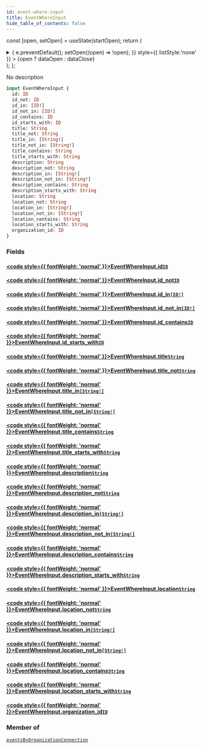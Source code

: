 ```yaml
---
id: event-where-input
title: EventWhereInput
hide_table_of_contents: false
---
```






const [open, setOpen] = useState(startOpen);
return (
<details {...(open ? { open: true } : {})} className="details" style={{ border:'none', boxShadow:'none', background:'var(--ifm-background-color)' }}>
<summary
onClick={(e) => {
e.preventDefault();
setOpen((open) => !open);
}}
style={{ listStyle:'none' }} >
{open ? dataOpen : dataClose}
</summary>
{open && children}
</details>
);
};

No description

```graphql
input EventWhereInput {
  id: ID
  id_not: ID
  id_in: [ID!]
  id_not_in: [ID!]
  id_contains: ID
  id_starts_with: ID
  title: String
  title_not: String
  title_in: [String!]
  title_not_in: [String!]
  title_contains: String
  title_starts_with: String
  description: String
  description_not: String
  description_in: [String!]
  description_not_in: [String!]
  description_contains: String
  description_starts_with: String
  location: String
  location_not: String
  location_in: [String!]
  location_not_in: [String!]
  location_contains: String
  location_starts_with: String
  organization_id: ID
}
```

### Fields

#### [<code style={{ fontWeight: 'normal' }}>EventWhereInput.<b>id</b></code>](#)<Bullet />[`ID`](../../../docs/schema/scalars/id) <Badge class="secondary" text="scalar"/>

>

#### [<code style={{ fontWeight: 'normal' }}>EventWhereInput.<b>id_not</b></code>](#)<Bullet />[`ID`](../../../docs/schema/scalars/id) <Badge class="secondary" text="scalar"/>

>

#### [<code style={{ fontWeight: 'normal' }}>EventWhereInput.<b>id_in</b></code>](#)<Bullet />[`[ID!]`](../../../docs/schema/scalars/id) <Badge class="secondary" text="list"/> <Badge class="secondary" text="scalar"/>

>

#### [<code style={{ fontWeight: 'normal' }}>EventWhereInput.<b>id_not_in</b></code>](#)<Bullet />[`[ID!]`](../../../docs/schema/scalars/id) <Badge class="secondary" text="list"/> <Badge class="secondary" text="scalar"/>

>

#### [<code style={{ fontWeight: 'normal' }}>EventWhereInput.<b>id_contains</b></code>](#)<Bullet />[`ID`](../../../docs/schema/scalars/id) <Badge class="secondary" text="scalar"/>

>

#### [<code style={{ fontWeight: 'normal' }}>EventWhereInput.<b>id_starts_with</b></code>](#)<Bullet />[`ID`](../../../docs/schema/scalars/id) <Badge class="secondary" text="scalar"/>

>

#### [<code style={{ fontWeight: 'normal' }}>EventWhereInput.<b>title</b></code>](#)<Bullet />[`String`](../../../docs/schema/scalars/string) <Badge class="secondary" text="scalar"/>

>

#### [<code style={{ fontWeight: 'normal' }}>EventWhereInput.<b>title_not</b></code>](#)<Bullet />[`String`](../../../docs/schema/scalars/string) <Badge class="secondary" text="scalar"/>

>

#### [<code style={{ fontWeight: 'normal' }}>EventWhereInput.<b>title_in</b></code>](#)<Bullet />[`[String!]`](../../../docs/schema/scalars/string) <Badge class="secondary" text="list"/> <Badge class="secondary" text="scalar"/>

>

#### [<code style={{ fontWeight: 'normal' }}>EventWhereInput.<b>title_not_in</b></code>](#)<Bullet />[`[String!]`](../../../docs/schema/scalars/string) <Badge class="secondary" text="list"/> <Badge class="secondary" text="scalar"/>

>

#### [<code style={{ fontWeight: 'normal' }}>EventWhereInput.<b>title_contains</b></code>](#)<Bullet />[`String`](../../../docs/schema/scalars/string) <Badge class="secondary" text="scalar"/>

>

#### [<code style={{ fontWeight: 'normal' }}>EventWhereInput.<b>title_starts_with</b></code>](#)<Bullet />[`String`](../../../docs/schema/scalars/string) <Badge class="secondary" text="scalar"/>

>

#### [<code style={{ fontWeight: 'normal' }}>EventWhereInput.<b>description</b></code>](#)<Bullet />[`String`](../../../docs/schema/scalars/string) <Badge class="secondary" text="scalar"/>

>

#### [<code style={{ fontWeight: 'normal' }}>EventWhereInput.<b>description_not</b></code>](#)<Bullet />[`String`](../../../docs/schema/scalars/string) <Badge class="secondary" text="scalar"/>

>

#### [<code style={{ fontWeight: 'normal' }}>EventWhereInput.<b>description_in</b></code>](#)<Bullet />[`[String!]`](../../../docs/schema/scalars/string) <Badge class="secondary" text="list"/> <Badge class="secondary" text="scalar"/>

>

#### [<code style={{ fontWeight: 'normal' }}>EventWhereInput.<b>description_not_in</b></code>](#)<Bullet />[`[String!]`](../../../docs/schema/scalars/string) <Badge class="secondary" text="list"/> <Badge class="secondary" text="scalar"/>

>

#### [<code style={{ fontWeight: 'normal' }}>EventWhereInput.<b>description_contains</b></code>](#)<Bullet />[`String`](../../../docs/schema/scalars/string) <Badge class="secondary" text="scalar"/>

>

#### [<code style={{ fontWeight: 'normal' }}>EventWhereInput.<b>description_starts_with</b></code>](#)<Bullet />[`String`](../../../docs/schema/scalars/string) <Badge class="secondary" text="scalar"/>

>

#### [<code style={{ fontWeight: 'normal' }}>EventWhereInput.<b>location</b></code>](#)<Bullet />[`String`](../../../docs/schema/scalars/string) <Badge class="secondary" text="scalar"/>

>

#### [<code style={{ fontWeight: 'normal' }}>EventWhereInput.<b>location_not</b></code>](#)<Bullet />[`String`](../../../docs/schema/scalars/string) <Badge class="secondary" text="scalar"/>

>

#### [<code style={{ fontWeight: 'normal' }}>EventWhereInput.<b>location_in</b></code>](#)<Bullet />[`[String!]`](../../../docs/schema/scalars/string) <Badge class="secondary" text="list"/> <Badge class="secondary" text="scalar"/>

>

#### [<code style={{ fontWeight: 'normal' }}>EventWhereInput.<b>location_not_in</b></code>](#)<Bullet />[`[String!]`](../../../docs/schema/scalars/string) <Badge class="secondary" text="list"/> <Badge class="secondary" text="scalar"/>

>

#### [<code style={{ fontWeight: 'normal' }}>EventWhereInput.<b>location_contains</b></code>](#)<Bullet />[`String`](../../../docs/schema/scalars/string) <Badge class="secondary" text="scalar"/>

>

#### [<code style={{ fontWeight: 'normal' }}>EventWhereInput.<b>location_starts_with</b></code>](#)<Bullet />[`String`](../../../docs/schema/scalars/string) <Badge class="secondary" text="scalar"/>

>

#### [<code style={{ fontWeight: 'normal' }}>EventWhereInput.<b>organization_id</b></code>](#)<Bullet />[`ID`](../../../docs/schema/scalars/id) <Badge class="secondary" text="scalar"/>

>

### Member of

[`eventsByOrganizationConnection`](../../../docs/schema/queries/events-by-organization-connection) <Badge class="secondary" text="query"/>
